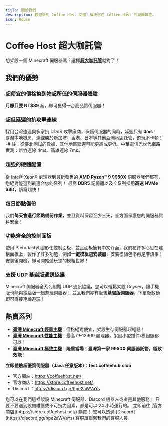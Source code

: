 ```yaml
---
title: 關於我們
description: 歡迎來到 Coffee Host 文檔！解決您在 Coffee Host 的疑難雜症。
icon: House
---
```


# Coffee Host 超大咖託管
想架設一個 Minecraft 伺服器嗎？選擇<u>**超大咖託管**</u>就對了！
## 我們的優勢
### 超便宜的價格換到物超所值的伺服器體驗
**月繳只要 NT$89** 起，即可獲得一台高品質伺服器！
### 超低延遲的抗攻擊連線
採用台灣速連與多家抗 DDoS 攻擊廠商，保護伺服器的同時，延遲只有 **3ms**！<br/>
臺灣本地機房，連線勝於新加坡、香港、日本等其他亞洲地區託管，遊玩不卡頓！<br/>
-# 註：從臺北測試的數據，其他地區延遲可能更高或更低。中華電信光世代網路實測：新竹連線 4ms、高雄連線 7ms。
### 超強的硬體配置
從 Intel® Xeon® 處理器到最新發售的 **AMD Ryzen™ 9 9950X** 伺服器我們都有，您絕對能選到最適合您的系列！
最高 **DDR5** 記憶體以及全系列採用**高速 NVMe SSD**，讀寫超快！
### 每日節點備份
我們**每天會進行節點備份作業**，並且資料保留至少三天，全方面保護您的伺服器資料安全！
### 功能齊全的控制面板
使用 Pterodactyl 圖形化控制面板，並且面板擁有中文介面，我們花許多心思在建構面板上，製作了許多功能，例如**一鍵模組包安裝器**，安裝模組包不再是麻煩事！安裝後開機，即可開始遊玩您的模組世界！
### 支援 UDP 基岩版通訊協議
Minecraft 伺服器全系列附贈 UDP 通訊協議，您可以輕鬆架設 Geyser，讓手機版也能與電腦版一起遊玩伺服器！
並且我們亦有販售[**基岩版伺服器**](<https://store.coffeehost.net/store/tw-bedrock>)，下單後啟動即可直接連線遊玩！
## 熱賣系列
- [**臺灣 Minecraft 輕量主機**](<https://store.coffeehost.net/store/tw-light>)：價格絕對便宜，架設生存伺服器超輕鬆！
- [**臺灣 Minecraft 性能主機**](<https://store.coffeehost.net/store/tw-performance>)：最高 i9-13900 處理器，架設小型插件/模組服都可以！
- [**臺灣 Minecraft 極致主機**](<https://store.coffeehost.net/store/tw-extreme>)：**隆重當場！臺灣第一家 9950X 伺服器託管，極致效能！**

**立即體驗超優質伺服器（Java 任意版本）：__test.coffeehub.club__**

- 官方網站：https://coffeehost.net/
- 官方商店：https://store.coffeehost.net/
- Discord ：https://discord.gg/hpe2aWVaYs


<Accordions>
	<Accordion title="Coffee Host 可以幹嘛？">
		您可以在我們這裡架設 Minecraft 伺服器、Discord 機器人或者是其他服務。
	</Accordion>
	<Accordion title="可以 24 小時運行伺服器嗎？">
		只要不要遇到設備維護或不可抗力因素，都是可以 24 小時運行的。
	</Accordion>
	<Accordion title="我要怎麼選購？">
		立即前往 [官方商店](https://store.coffeehost.net/) 購買！
	</Accordion>
	<Accordion title="遇到問題怎麼辦？">
		您可以透過 [Discord](https://discord.gg/hpe2aWVaYs) 客服單聯繫我們的客服人員。
	</Accordion>
</Accordions>
